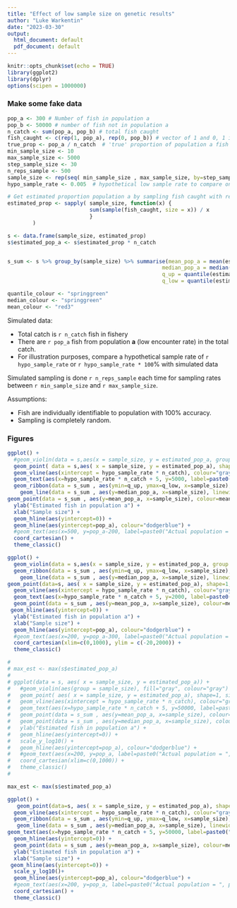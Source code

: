```yaml
---
title: "Effect of low sample size on genetic results"
author: "Luke Warkentin"
date: "2023-03-30"
output:
  html_document: default
  pdf_document: default
---
```


```r
knitr::opts_chunk$set(echo = TRUE)
library(ggplot2)
library(dplyr)
options(scipen = 1000000)
```

### Make some fake data

```r

pop_a <- 300 # Number of fish in population a
pop_b <- 50000 # number of fish not in population a
n_catch <- sum(pop_a, pop_b) # total fish caught
fish_caught <- c(rep(1, pop_a), rep(0, pop_b)) # vector of 1 and 0, 1 if fish is population a
true_prop <- pop_a / n_catch  # 'true' proportion of population a fish
min_sample_size <- 10
max_sample_size <- 5000
step_sample_size <- 30
n_reps_sample <- 500
sample_size <- rep(seq( min_sample_size , max_sample_size, by=step_sample_size), each= n_reps_sample)
hypo_sample_rate <- 0.005  # hypothetical low sample rate to compare on figures, as a reference

# Get estimated proportion population a by sampling fish caught with repeated samples of various sample sizes
estimated_prop <- sapply( sample_size, function(x) {
                          sum(sample(fish_caught, size = x)) / x
                          }
        )

s <- data.frame(sample_size, estimated_prop)
s$estimated_pop_a <- s$estimated_prop * n_catch


s_sum <- s %>% group_by(sample_size) %>% summarise(mean_pop_a = mean(estimated_pop_a, na.rm=TRUE), 
                                                 median_pop_a = median(estimated_pop_a, na.rm=TRUE),
                                                 q_up = quantile(estimated_pop_a, 0.05), 
                                                 q_low = quantile(estimated_pop_a, 0.95))

```

``` r
quantile_colour <- "springgreen"
median_colour <- "springgreen"
mean_colour <- "red3"

```


Simulated data:

- Total catch is `r n_catch` fish in fishery
- There are `r pop_a` fish from population **a** (low encounter rate) in the total catch. 
- For illustration purposes, compare a hypothetical sample rate of `r hypo_sample_rate` or `r hypo_sample_rate * 100`\% with simulated data

Simulated sampling is done `r n_reps_sample` each time for sampling rates between `r min_sample_size` and `r max_sample_size`. 

Assumptions: 

- Fish are individually identifiable to population with 100% accuracy.
- Sampling is completely random.

### Figures

``` r

ggplot() +
  #geom_violin(data = s,aes(x = sample_size, y = estimated_pop_a, group = sample_size), fill="gray", colour="gray")   +
  geom_point( data = s,aes( x = sample_size, y = estimated_pop_a), shape=1, size=2, position = position_jitter(width=3)) +
  geom_vline(aes(xintercept = hypo_sample_rate * n_catch), colour="gray", linetype=2) +
  geom_text(aes(x=hypo_sample_rate * n_catch + 5, y=5000, label=paste0("Sample rate = ", hypo_sample_rate*100, "%")), hjust = 0, colour="gray") +
  geom_ribbon(data = s_sum , aes(ymin=q_up, ymax=q_low, x=sample_size), alpha=0.5, fill=quantile_colour) +
    geom_line(data = s_sum , aes(y=median_pop_a, x=sample_size), linewidth=1.2, colour=median_colour) +
geom_point(data = s_sum , aes(y=mean_pop_a, x=sample_size), colour=mean_colour, shape=45, size=4, stroke=3) +
  ylab("Estimated fish in population a") + 
  xlab("Sample size") +
  geom_hline(aes(yintercept=0)) +
  geom_hline(aes(yintercept=pop_a), colour="dodgerblue") +
  #geom_text(aes(x=500, y=pop_a-200, label=paste0("Actual population = ", pop_a)),vjust=0, colour="dodgerblue") + 
  coord_cartesian() +
  theme_classic()

```

\linebreak
\linebreak
\linebreak


``` r

ggplot() + 
  geom_violin(data = s,aes(x = sample_size, y = estimated_pop_a, group = sample_size), fill="gray", colour="gray")   +
  geom_ribbon(data = s_sum , aes(ymin=q_up, ymax=q_low, x=sample_size), alpha=0.3, fill=quantile_colour) +
    geom_line(data = s_sum , aes(y=median_pop_a, x=sample_size), linewidth=1.2, colour=median_colour) +
geom_point(data=s, aes( x = sample_size, y = estimated_pop_a), shape=1, size=2, position = position_jitter(width=3)) +
  geom_vline(aes(xintercept = hypo_sample_rate * n_catch), colour="gray", linetype=2) +
  geom_text(aes(x=hypo_sample_rate * n_catch + 5, y=2000, label=paste0("Sample rate = ", hypo_sample_rate*100, "%")), hjust = 0, colour="gray") +
  geom_point(data = s_sum , aes(y=mean_pop_a, x=sample_size), colour=mean_colour, shape=45, size=6, stroke=6) +
 geom_hline(aes(yintercept=0)) +
  ylab("Estimated fish in population a") +
  xlab("Sample size") +
  geom_hline(aes(yintercept=pop_a), colour="dodgerblue") +
  #geom_text(aes(x=200, y=pop_a-300, label=paste0("Actual population = ", pop_a)), vjust=0, colour="dodgerblue") + 
  coord_cartesian(xlim=c(0,1000), ylim = c(-20,2000)) +
  theme_classic()

```

\linebreak
\linebreak
\linebreak


 ``` r
# 
# max_est <- max(s$estimated_pop_a)
# 
# ggplot(data = s, aes( x = sample_size, y = estimated_pop_a)) +
#   #geom_violin(aes(group = sample_size), fill="gray", colour="gray")   +
#   geom_point( aes( x = sample_size, y = estimated_pop_a), shape=1, size=2, position = position_jitter(width=3)) +
#   geom_vline(aes(xintercept = hypo_sample_rate * n_catch), colour="gray", linetype=2) +
#   geom_text(aes(x=hypo_sample_rate * n_catch + 5, y=50000, label=paste0("Sample rate = ", hypo_sample_rate*100, "%")), hjust = 0, colour="gray") +  
#   geom_point(data = s_sum , aes(y=mean_pop_a, x=sample_size), colour="gray") +
#   geom_point(data = s_sum , aes(y=median_pop_a, x=sample_size), colour=quantile_colour) +
#   ylab("Estimated fish in population a") +
#   geom_hline(aes(yintercept=0)) +
#   scale_y_log10() +
#   geom_hline(aes(yintercept=pop_a), colour="dodgerblue") +
#   #geom_text(aes(x=200, y=pop_a, label=paste0("Actual population = ", pop_a)), vjust=0, colour="dodgerblue") + 
#   coord_cartesian(xlim=c(0,1000)) +
#   theme_classic()
# 
 ```



``` r
max_est <- max(s$estimated_pop_a)

ggplot() +
   geom_point(data=s, aes( x = sample_size, y = estimated_pop_a), shape=1, size=2, position = position_jitter(width=3)) +
  geom_vline(aes(xintercept = hypo_sample_rate * n_catch), colour="gray", linetype=2) +
  geom_ribbon(data = s_sum , aes(ymin=q_up, ymax=q_low, x=sample_size), alpha=0.3, fill=quantile_colour) +
   geom_line(data = s_sum , aes(y=median_pop_a, x=sample_size), linewidth=1.2, colour=median_colour) +
geom_text(aes(x=hypo_sample_rate * n_catch + 5, y=50000, label=paste0("Sample rate = ", hypo_sample_rate*100, "%")), hjust = 0, colour="gray") +
  geom_hline(aes(yintercept=0)) +    
  geom_point(data = s_sum , aes(y=mean_pop_a, x=sample_size), colour=mean_colour, shape=45, size=4, stroke=3) +
  ylab("Estimated fish in population a") +
  xlab("Sample size") +
 geom_hline(aes(yintercept=0)) +
  scale_y_log10()+
  geom_hline(aes(yintercept=pop_a), colour="dodgerblue") +
  #geom_text(aes(x=200, y=pop_a, label=paste0("Actual population = ", pop_a)), vjust=0, colour="dodgerblue") + 
  coord_cartesian() +
  theme_classic()

```
